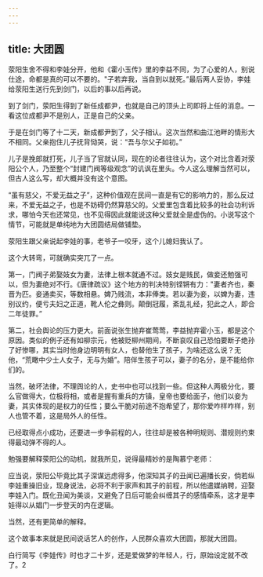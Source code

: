 ```yaml
---
---
---
```

title: 大团圆
---




荥阳生舍不得和李娃分开，他和《霍小玉传》里的李益不同，为了心爱的人，别说仕途，命都是真的可以不要的。"子若弃我，当自到以就死。”最后两人妥协，李娃给荥阳生送行先到剑门，以后的事以后再说。

到了剑门，荥阳生得到了新任成都尹，也就是自己的顶头上司即将上任的消息。一看这位成都尹不是别人，正是自己的父亲。

于是在剑门等了十二天，新成都尹到了，父子相认。这次当然和曲江池畔的情形大不相同。父亲抱住儿子抚背恸哭，说：“吾与尔父子如初。”

儿子是挽郎就打死，儿子当了官就认同，现在的论者往往认为，这个对比含着对荥阳公个人，乃至整个“封建门阀等级观念”的讥讽在里头。今人这么理解当然可以，但古人这么写，却大概并没有这个意图。

“虽有慈父，不爱无益之子”，这种价值观在民间一直是有它的影响力的，那么反过来，不爱无益之子，也是不妨碍仍然算慈父的。父爱里包含着比较多的社会功利诉求，哪怕今天也还常见，也不见得因此就能说这种父爱就全是虚伪的。小说写这个情节，可能就是单纯地为大团圆结局做铺垫。

荥阳生跟父亲说起李娃的事，老爷子一咬牙，这个儿媳妇我认了。

这个大转弯，可就确实突兀了一点。

第一，门阀子弟娶妓女为妻，法律上根本就通不过。妓女是贱民，做妾还勉强可以，但为妻绝对不行。《唐律疏议》这个地方的判决特别铿锵有力："妻者齐也，秦晋为匹。妾通卖买，等数相悬。婢乃贱流，本非俸类。若以妻为妾，以婢为妻，违别议约，便亏夫妇之正道，靴人伦之彝则。颠倒冠履，紊乱礼经，犯此之人，即合二年徒罪。”

第二，社会舆论的压力更大。前面说张生抛弃崔莺莺，李益抛弃霍小玉，都是这个原因。类似的例子还有如柳宗元，他被贬柳州期间，不断哀叹自己恐怕要断子绝孙了好惨哪，其实当时他身边明明有女人，也替他生了孩子，为啥还这么说？无他，“荒瞰中少士人女子，无与为婚”。陪伴生孩子可以，妻子的名分，是不能给你们的。

当然，破坏法律，不理舆论的人，史书中也可以找到一些。但这种人两极分化，要么官做得大，位极将相，或者是握有重兵的方镇，皇帝也要给面子，他们以妾为妻，其实体现的是权力的任性；要么干脆对前途不抱希望了，那你爱咋样咋样，别人也管不着，这是局外人的任性。

已经取得点小成功，还要进一步争前程的人，往往却是被各种明规则、潜规则约束得最动弹不得的人。

勉强要解释荥阳公的动机，就我所见，说得最精妙的是陶慕宁老师：

应当说，荥阳公毕竟比其子深谋远虑得多，他深知其子的丑闻已遍播长安，倘若纵李娃重操旧业，现身说法，必将不利于家声和其子的前程，所以他遣媒纳聘，迎娶李娃入门。既化丑闻为美谈，又避免了日后可能会纠缠其子的感情牵系，这才是李娃得以从娼门一步登天的内在逻辑。

当然，还有更简单的解释。

这个故事本来就是民间说话艺人的创作，人民群众喜欢大团圆，那就大团圆。

白行简写《李娃传》时也才二十岁，还是爱做梦的年轻人，行，原始设定就不改了。2